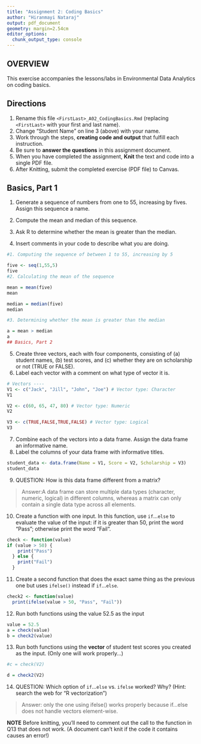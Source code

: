 ```yaml
---
title: "Assignment 2: Coding Basics"
author: "Hiranmayi Nataraj"
output: pdf_document
geometry: margin=2.54cm
editor_options: 
  chunk_output_type: console
---
```


## OVERVIEW

This exercise accompanies the lessons/labs in Environmental Data Analytics on coding basics.

## Directions

1.  Rename this file `<FirstLast>_A02_CodingBasics.Rmd` (replacing `<FirstLast>` with your first and last name).
2.  Change "Student Name" on line 3 (above) with your name.
3.  Work through the steps, **creating code and output** that fulfill each instruction.
4.  Be sure to **answer the questions** in this assignment document.
5.  When you have completed the assignment, **Knit** the text and code into a single PDF file.
6.  After Knitting, submit the completed exercise (PDF file) to Canvas.

## Basics, Part 1

1.  Generate a sequence of numbers from one to 55, increasing by fives. Assign this sequence a name.

2.  Compute the mean and median of this sequence.

3.  Ask R to determine whether the mean is greater than the median.

4.  Insert comments in your code to describe what you are doing.

```r
#1. Computing the sequence of between 1 to 55, increasing by 5

five <- seq(1,55,5)
five
#2. Calculating the mean of the sequence

mean = mean(five)
mean

median = median(five)
median

#3. Determining whether the mean is greater than the median

a = mean > median
a
## Basics, Part 2
```

5.  Create three vectors, each with four components, consisting of (a) student names, (b) test scores, and (c) whether they are on scholarship or not (TRUE or FALSE).
6.  Label each vector with a comment on what type of vector it is.
```r
# Vectors ----
V1 <- c("Jack", "Jill", "John", "Joe") # Vector type: Character
V1

V2 <- c(60, 65, 47, 80) # Vector type: Numeric
V2

V3 <- c(TRUE,FALSE,TRUE,FALSE) # Vector type: Logical
V3
```

7.  Combine each of the vectors into a data frame. Assign the data frame an informative name.
8.  Label the columns of your data frame with informative titles.
```r
student_data <- data.frame(Name = V1, Score = V2, Scholarship = V3)
student_data
```


9.  QUESTION: How is this data frame different from a matrix?

> Answer:A data frame can store multiple data types (character, numeric, logical) in different columns, whereas a matrix can only contain a single data type across all elements.

10. Create a function with one input. In this function, use `if`...`else` to evaluate the value of the input: if it is greater than 50, print the word "Pass"; otherwise print the word "Fail". 
```r
check <- function(value)
if (value > 50) {
    print("Pass")
  } else {
    print("Fail")
  }
```

11. Create a second function that does the exact same thing as the previous one but uses `ifelse()` instead if `if`...`else `. 
```r
check2 <- function(value) 
  print(ifelse(value > 50, "Pass", "Fail"))
```

12. Run both functions using the value 52.5 as the input

```r
value = 52.5
a = check(value)
b = check2(value)
```
13. Run both functions using the **vector** of student test scores you created as the input. (Only one will work properly...)
```r
#c = check(V2)
```
```r
d = check2(V2)

```


14. QUESTION: Which option of `if`...`else` vs. `ifelse` worked? Why? (Hint: search the web for "R vectorization")

> Answer: only the one using ifelse() works properly because if...else does not handle vectors element-wise.

**NOTE** Before knitting, you'll need to comment out the call to the function in Q13 that does not work. (A document can't knit if the code it contains causes an error!)
